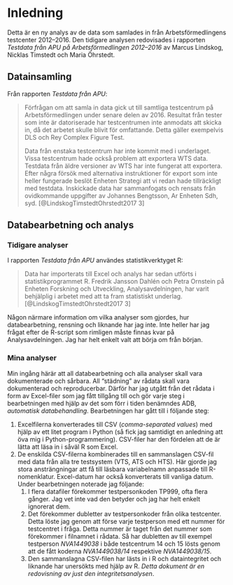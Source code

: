 # Inledning

Detta är en ny analys av de data som samlades in från Arbetsförmedlingens testcenter 2012--2016. Den tidigare analysen redovisades i rapporten *Testdata från APU på Arbetsförmedlingen 2012--2016* av Marcus Lindskog, Nicklas Timstedt och Maria Öhrstedt.

## Datainsamling

Från rapporten *Testdata från APU*:

> Förfrågan om att samla in data gick ut till samtliga testcentrum på Arbetsförmedlingen under senare delen av 2016. Resultat från tester som inte är datoriserade har testcentrumen inte anmodats att skicka in, då det arbetet skulle blivit för omfattande. Detta gäller exempelvis DLS och Rey Complex Figure Test.
>
> Data från enstaka testcentrum har inte kommit med i underlaget. Vissa testcentrum hade också problem att exportera WTS data. Testdata från äldre versioner av WTS har inte fungerat att exportera. Efter några försök med alternativa instruktioner för export som inte heller fungerade beslöt Enheten Strategi att vi redan hade tillräckligt med testdata. Inskickade data har sammanfogats och rensats från ovidkommande uppgifter av Johannes Bengtsson, Ar Enheten Sdh, syd. [@LindskogTimstedtOhrstedt2017 3]

## Databearbetning och analys

### Tidigare analyser

I rapporten *Testdata från APU* användes statistikverktyget R:

> Data har importerats till Excel och analys har sedan utförts i statistikprogrammet R. Fredrik Jansson Dahlén och Petra Ornstein på Enheten Forskning och Utveckling, Analysavdelningen, har varit behjälplig i arbetet med att ta fram statistiskt underlag. [@LindskogTimstedtOhrstedt2017 3]

Någon närmare information om vilka analyser som gjordes, hur databearbetning, rensning och liknande har jag inte. Inte heller har jag frågat efter de R-script som rimligen måste finnas kvar på Analysavdelningen. Jag har helt enkelt valt att börja om från början.

### Mina analyser

Min ingång härär att all databearbetning och alla analyser skall vara dokumenterade och sårbara. All "städning" av rådata skall vara dokumenterad och reproducerbar. Därför har jag utgått från det rådata i form av Excel-filer som jag fått tillgång till och gör varje steg i bearbetningen med hjälp av det som förr i tiden benämndes ADB, *automatisk databehandling*. Bearbetningen har gått till i följande steg:

1. Excelfilerna konverterades till CSV (*comma-separated values*) med hjälp av ett litet program i Python (så fick jag samtidigt en anledning att öva mig i Python-programmering). CSV-filer har den fördelen att de är lätta att läsa in i såväl R som Excel.
2. De enskilda CSV-filerna kombinerades till en sammanslagen CSV-fil med data från alla tre testsystem (VTS, ATS och HTS). Här gjorde jag stora ansträngningar att få till läsbara variabelnamn anpassade till R-nomenklatur. Excel-datum har också konverterats till vanliga datum. Under bearbetningen noterade jag följande:
    1. I flera datafiler förekommer testpersonkoden TP999, ofta flera gånger. Jag vet inte vad den betyder och jag har helt enkelt ignorerat dem.
    2. Det förekommer dubletter av testpersonkoder från olika testcenter. Detta löste jag genom att förse varje testperson med ett nummer för testcentret i fråga. Detta nummer är taget från det nummer som förekommer i filnamnet i rådata. Så har dubletten av till exempel testperson *NVA1449038* i både testcentrum 14 och 15 lösts genom att de fått koderna *NVA1449038/14* respektive *NVA1449038/15*.
    3. Den sammanslagna CSV-filen har lästs in i R och dataintegritet och liknande har unersökts med hjälp av R. *Detta dokument är en redovisning av just den integritetsanalysen*.

